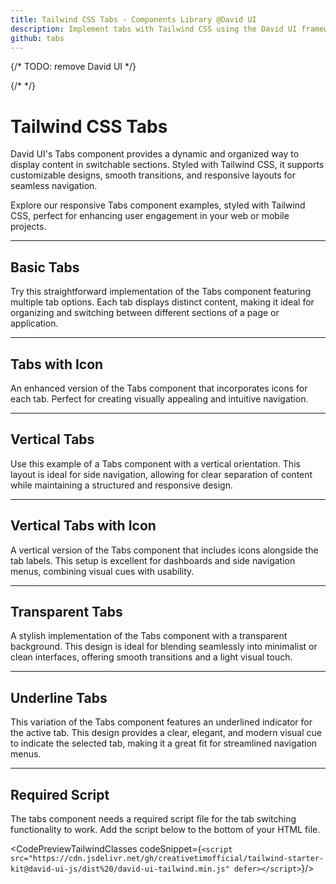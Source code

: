 ```yaml
---
title: Tailwind CSS Tabs - Components Library @David UI
description: Implement tabs with Tailwind CSS using the David UI framework. Check our examples that provide a dynamic and organized way to display content in switchable sections.
github: tabs
---
```


{/* TODO: remove David UI */}

<ScriptLoader src="https://cdn.jsdelivr.net/gh/creativetimofficial/tailwind-starter-kit@david-ui-js/dist%20/david-ui-tailwind.min.js" />

{/* <InfoBadge /> */}

# Tailwind CSS Tabs

David UI's Tabs component provides a dynamic and organized way to display content in switchable sections. Styled with Tailwind CSS, it supports customizable designs, smooth transitions, and responsive layouts for seamless navigation.

Explore our responsive Tabs component examples, styled with Tailwind CSS, perfect for enhancing user engagement in your web or mobile projects.

---

## Basic Tabs

Try this straightforward implementation of the Tabs component featuring multiple tab options. Each tab displays distinct content, making it ideal for organizing and switching between different sections of a page or application.

<PreviewWithCode relativePath="tabs/tabs-demo.tsx" language="html" />

---

## Tabs with Icon

An enhanced version of the Tabs component that incorporates icons for each tab. Perfect for creating visually appealing and intuitive navigation.

<PreviewWithCode relativePath="tabs/tabs-with-icon.tsx" language="html" />

---

## Vertical Tabs

Use this example of a Tabs component with a vertical orientation. This layout is ideal for side navigation, allowing for clear separation of content while maintaining a structured and responsive design.

<PreviewWithCode relativePath="tabs/vertical-tabs.tsx" language="html" />

---

## Vertical Tabs with Icon

A vertical version of the Tabs component that includes icons alongside the tab labels. This setup is excellent for dashboards and side navigation menus, combining visual cues with usability.

<PreviewWithCode relativePath="tabs/vertical-tabs-with-icon.tsx" language="html" />

---

## Transparent Tabs

A stylish implementation of the Tabs component with a transparent background. This design is ideal for blending seamlessly into minimalist or clean interfaces, offering smooth transitions and a light visual touch.

<PreviewWithCode relativePath="tabs/transparent-tabs.tsx" language="html" />

---

## Underline Tabs

This variation of the Tabs component features an underlined indicator for the active tab. This design provides a clear, elegant, and modern visual cue to indicate the selected tab, making it a great fit for streamlined navigation menus.

<PreviewWithCode relativePath="tabs/underline-tabs.tsx" language="html" />

---

## Required Script
The tabs component needs a required script file for the tab switching functionality to work. Add the script below to the bottom of your HTML file.

<CodePreviewTailwindClasses codeSnippet={`<script src="https://cdn.jsdelivr.net/gh/creativetimofficial/tailwind-starter-kit@david-ui-js/dist%20/david-ui-tailwind.min.js" defer></script>`}/>
